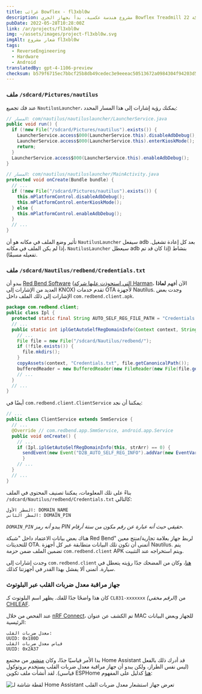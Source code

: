 ```yaml
---
title: غرائب Bowflex - fl3xbl0w
description: مشروع هندسة عكسية. بدأ بجهاز الجري Bowflex Treadmill 22 ولكن تم تعميمه لأي جهاز أندرويد يباع من قبل شركة Nautilus Inc. (Nautilus, Bowflex, Schwinn).
pubDate: 2022-05-28T10:28:00Z
link: /ar/projects/fl3xbl0w
img: ~/assets/images/project-fl3xbl0w.svg
imgAlt: شعار مشروع fl3xbl0w
tags:
  - ReverseEngineering
  - Hardware
  - Android
translatedBy: gpt-4-1106-preview
checksum: b579f6715ec7bbcf25b8db49cedec3e9eeeac50513672a0984304f94203d593a
---
```



### ملف `/sdcard/Pictures/nautilus`

عند فك تجميع `NautilusLauncher`، يمكنك رؤية إشارات إلى هذا المسار المحدد:

```java
// المسار: com/nautilus/nautiluslauncher/LauncherService.java
public void run() {
  if (!new File("/sdcard/Pictures/nautilus").exists()) {
    LauncherService.access$000(LauncherService.this).disableAdbDebug();
    LauncherService.access$000(LauncherService.this).enterKioskMode();
    return;
  }
  LauncherService.access$000(LauncherService.this).enableAdbDebug();
}
```

```java
// المسار: com/nautilus/nautiluslauncher/MainActivity.java
protected void onCreate(Bundle bundle) {
  // ...
  if (!new File("/sdcard/Pictures/nautilus").exists()) {
    this.mPlatformControl.disableAdbDebug();
    this.mPlatformControl.enterKioskMode();
  } else {
    this.mPlatformControl.enableAdbDebug();
  }
  // ...
}
```

تأثير وضع الملف في مكانه هو أن `NautilusLauncher` سيفعل adb بعد كل إعادة تشغيل. إذا لم يكن الملف في مكانه، `NautilusLauncher` سيعطل adb بنشاط (إذا كان قد تم تفعيله مسبقًا).

### ملف `/sdcard/Nautilus/redbend/Credentials.txt`

يبدو أن [Red Bend Software](https://en.wikipedia.org/wiki/Red_Bend_Software) ([التي استحوذت عليها شركة Harman](https://news.harman.com/releases/harman-completes-acquisition-of-redbend)، الآن أفهم **لماذا** العديد من الإشارات إلى KNOX) تقدم خدمات OTA لأجهزة Nautilus. وجدت بعض الإشارات إلى ذلك الملف داخل `com.redbend.client.apk`.

```java
package com.redbend.client;
public class Ipl {
  protected static final String AUTO_SELF_REG_FILE_PATH = "Credentials.txt";
  // ...
  public static int iplGetAutoSelfRegDomainInfo(Context context, String[] strArr) {
    // ...
    File file = new File("/sdcard/Nautilus/redbend/");
    if (!file.exists()) {
      file.mkdirs();
    }
    copyAssets(context, "Credentials.txt", file.getCanonicalPath());
    bufferedReader = new BufferedReader(new FileReader(new File(file.getAbsoluteFile(), "Credentials.txt")));
    // ...
  }
  // ...
}
```

أيضًا في `com.redbend.client.ClientService` يمكننا أن نجد:

```java
// ...
public class ClientService extends SmmService {
  // ...
  @Override // com.redbend.app.SmmService, android.app.Service
  public void onCreate() {
    // ...
    if (Ipl.iplGetAutoSelfRegDomainInfo(this, strArr) == 0) {
      sendEvent(new Event("D2B_AUTO_SELF_REG_INFO").addVar(new EventVar("DMA_VAR_AUTO_SELF_REG_DOMAIN_NAME", strArr[0])).addVar(new EventVar("DMA_VAR_AUTO_SELF_REG_DOMAIN_PIN", strArr[1])));
      }
    // ...
  }
  // ...
}
```

بناءً على تلك المعلومات، يمكننا تصنيف المحتوى في الملف `/sdcard/Nautilus/redbend/Credentials.txt` كالتالي:

```
السطر الأول: DOMAIN_NAME
السطر الثاني: DOMAIN_PIN
```

_`DOMAIN_PIN` يبدو أنه رمز PIN حقيقي حيث أنه عبارة عن رقم مكون من ستة أرقام._

هناك بعض بيانات الاعتماد داخل "شبكة Red Bend" لربط جهاز بعلامة تجارية/منتج معين للتحديثات OTA. أتمنى أن تكون تلك البيانات متطابقة عبر كل أجهزة Nautilus. يتم تضمين الملف ضمن حزمة `com.redbend.client` APK ويتم استخراجه عند التثبيت.

وجدت إشارات إلى `com.redbend.client` [هنا](https://www.mdxers.org/threads/com-redbend-clent-has-stopped.175897/)، وكان من المضحك جدًا رؤيته يتعطل في سيارة. أتمنى ألا يفشل بهذا القدر في أجهزتنا كذلك.

### جهاز مراقبة معدل ضربات القلب عبر البلوتوث

كان هذا واضحًا جدًا للفك. يظهر اسم البلوتوث كـ `CL831-xxxxxxx` _(الرقم مخفي)_ من [CHILEAF](https://www.chileaf.com/copy-cl830-health-monitor-armband-heart-rate-monitor-product/).

عند الفحص من خلال [nRF Connect](https://www.nordicsemi.com/Products/Development-tools/nRF-Connect-for-mobile)، تم الكشف عن عنوان MAC للجهاز وبعض البيانات الرئيسية:

```
معدل ضربات القلب:
UUID: 0x180D
قياس معدل ضربات القلب
UUID: 0x2A37
```

بدا الأمر قياسيًا جدًا، وكان [منشور](https://community.home-assistant.io/t/ble-heartrate-monitor/300354/39) من مجتمع Home Assistant قد أدرك ذلك بالفعل (ليس نفس الطراز، ولكن يبدو أن جهاز مراقبة معدل ضربات القلب يستخدم بروتوكول قياسي). لقد أنشأت ملف تكوين ESPHome [هنا](https://github.com/barrenechea/esphome-config-files/blob/master/bowflex-hr-monitor.yaml) كدليل على المفهوم:

<Image
  src={HomeAssistantSensor}
  alt="لقطة شاشة لـ Home Assistant تعرض جهاز استشعار معدل ضربات القلب"
  format="webp"
/>
